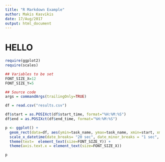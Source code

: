 ```yaml
---
title: "R Markdown Example"
author: Makis Kasvikis
date: 17/Aug/2017
output: html_document
---
```


# HELLO

```r
require(ggplot2)
require(scales)

## Variables to be set
FONT_SIZE_X=12
FONT_SIZE_Y=5

## Source code
args = commandArgs(trailingOnly=TRUE)

df = read.csv("results.csv")

df$start = as.POSIXct(df$start_time, format="%H:%M:%S")
df$end = as.POSIXct(df$end_time, format="%H:%M:%S")

p <- ggplot() + 
  geom_rect(data=df, aes(ymin=task_name, ymax=task_name, xmin=start, xmax=end),color = "red",size = 1) +
  scale_x_datetime(date_breaks= "20 sec", date_minor_breaks = "1 sec", date_labels = "%M:%S") +
  theme(text=  element_text(size=FONT_SIZE_Y)) + 
  theme(axis.text.x = element_text(size=FONT_SIZE_X)) 

p

```
